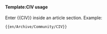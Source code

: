 {{en/Warning|The Community Integrated Version (CIV) is a sub-subproject of OpenTTD that is not endorsed by the main OpenTTD developers. Pages bearing this warning apply only to CIV, and should not be mistaken for official OpenTTD documentation. Please see [[en/Archive/Community/Community Integrated Version]] for more information.}}

<noinclude>
====Template:CIV usage====
Enter <nowiki>{{</nowiki>CIV<nowiki>}}</nowiki> inside an article section. Example:
<pre>{{en/Archive/Community/CIV}}</pre>
</noinclude>